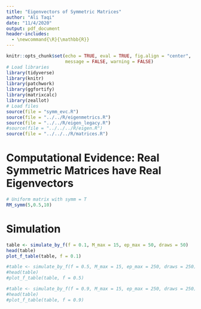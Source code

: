 ```yaml
---
title: "Eigenvectors of Symmetric Matrices"
author: "Ali Taqi"
date: "11/4/2020"
output: pdf_document
header-includes:
  - \newcommand{\R}{\mathbb{R}}
---
```


```r
knitr::opts_chunk$set(echo = TRUE, eval = TRUE, fig.align = "center", 
                      message = FALSE, warning = FALSE)
# Load libraries
library(tidyverse)
library(knitr)
library(patchwork)
library(ggfortify)
library(matrixcalc)
library(zeallot)
# Load files
source(file = "symm_evc.R")
source(file = "../../R/eigenmetrics.R")
source(file = "../../R/eigen_legacy.R")
#source(file = "../../../R/eigen.R")
source(file = "../../../R/matrices.R")
```

# Computational Evidence: Real Symmetric Matrices have Real Eigenvectors

```r
# Uniform matrix with symm = T
RM_symm(5,0.5,10)
```

# Simulation

```r
table <- simulate_by_f(f = 0.1, M_max = 15, ep_max = 50, draws = 50)
head(table)
plot_f_table(table, f = 0.1)
```

```r
#table <- simulate_by_f(f = 0.5, M_max = 15, ep_max = 250, draws = 250)
#head(table)
#plot_f_table(table, f = 0.5)
```

```r
#table <- simulate_by_f(f = 0.9, M_max = 15, ep_max = 250, draws = 250)
#head(table)
#plot_f_table(table, f = 0.9)
```
